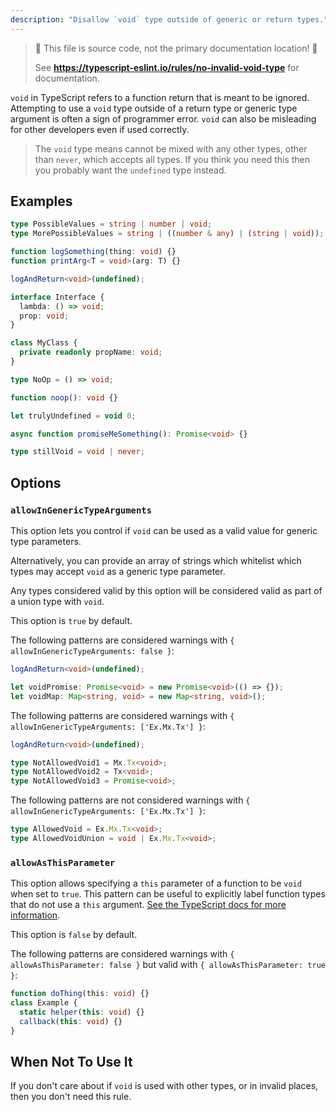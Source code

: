 ```yaml
---
description: "Disallow `void` type outside of generic or return types."
---
```



> 🛑 This file is source code, not the primary documentation location! 🛑
>
> See **https://typescript-eslint.io/rules/no-invalid-void-type** for documentation.

`void` in TypeScript refers to a function return that is meant to be ignored.
Attempting to use a `void` type outside of a return type or generic type argument is often a sign of programmer error.
`void` can also be misleading for other developers even if used correctly.

> The `void` type means cannot be mixed with any other types, other than `never`, which accepts all types.
> If you think you need this then you probably want the `undefined` type instead.

## Examples

<Tabs>
<TabItem value="❌ Incorrect">

```ts
type PossibleValues = string | number | void;
type MorePossibleValues = string | ((number & any) | (string | void));

function logSomething(thing: void) {}
function printArg<T = void>(arg: T) {}

logAndReturn<void>(undefined);

interface Interface {
  lambda: () => void;
  prop: void;
}

class MyClass {
  private readonly propName: void;
}
```

</TabItem>
<TabItem value="✅ Correct">

```ts
type NoOp = () => void;

function noop(): void {}

let trulyUndefined = void 0;

async function promiseMeSomething(): Promise<void> {}

type stillVoid = void | never;
```

</TabItem>
</Tabs>

## Options

### `allowInGenericTypeArguments`

This option lets you control if `void` can be used as a valid value for generic type parameters.

Alternatively, you can provide an array of strings which whitelist which types may accept `void` as a generic type parameter.

Any types considered valid by this option will be considered valid as part of a union type with `void`.

This option is `true` by default.

The following patterns are considered warnings with `{ allowInGenericTypeArguments: false }`:

```ts option='{ "allowInGenericTypeArguments": false }' showPlaygroundButton
logAndReturn<void>(undefined);

let voidPromise: Promise<void> = new Promise<void>(() => {});
let voidMap: Map<string, void> = new Map<string, void>();
```

The following patterns are considered warnings with `{ allowInGenericTypeArguments: ['Ex.Mx.Tx'] }`:

```ts option='{ "allowInGenericTypeArguments": ["Ex.Mx.Tx"] }' showPlaygroundButton
logAndReturn<void>(undefined);

type NotAllowedVoid1 = Mx.Tx<void>;
type NotAllowedVoid2 = Tx<void>;
type NotAllowedVoid3 = Promise<void>;
```

The following patterns are not considered warnings with `{ allowInGenericTypeArguments: ['Ex.Mx.Tx'] }`:

```ts option='{ "allowInGenericTypeArguments": ["Ex.Mx.Tx"] }' showPlaygroundButton
type AllowedVoid = Ex.Mx.Tx<void>;
type AllowedVoidUnion = void | Ex.Mx.Tx<void>;
```

### `allowAsThisParameter`

This option allows specifying a `this` parameter of a function to be `void` when set to `true`.
This pattern can be useful to explicitly label function types that do not use a `this` argument. [See the TypeScript docs for more information](https://www.typescriptlang.org/docs/handbook/functions.html#this-parameters-in-callbacks).

This option is `false` by default.

The following patterns are considered warnings with `{ allowAsThisParameter: false }` but valid with `{ allowAsThisParameter: true }`:

```ts option='{ "allowAsThisParameter": false }' showPlaygroundButton
function doThing(this: void) {}
class Example {
  static helper(this: void) {}
  callback(this: void) {}
}
```

## When Not To Use It

If you don't care about if `void` is used with other types, or in invalid places, then you don't need this rule.
